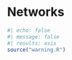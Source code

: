 # Networks {#sec-networks}

```r
#| echo: false
#| message: false
#| results: asis
source("warning.R")
```
